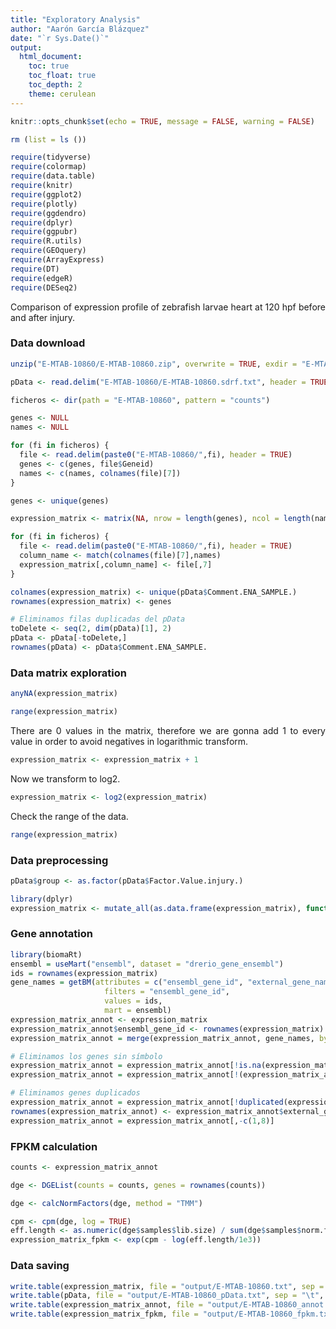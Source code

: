 ```yaml
---
title: "Exploratory Analysis"
author: "Aarón García Blázquez"
date: "`r Sys.Date()`"
output: 
  html_document:
    toc: true
    toc_float: true
    toc_depth: 2
    theme: cerulean
---
```


<style>
body {
text-align: justify}
</style>

```r
knitr::opts_chunk$set(echo = TRUE, message = FALSE, warning = FALSE)
```

```r
rm (list = ls ())

require(tidyverse)
require(colormap)
require(data.table)
require(knitr)
require(ggplot2)
require(plotly)
require(ggdendro)
require(dplyr)
require(ggpubr)
require(R.utils)
require(GEOquery)
require(ArrayExpress)
require(DT)
require(edgeR)
require(DESeq2)
```

Comparison of expression profile of zebrafish larvae heart at 120 hpf before and after injury.

### Data download

```r
unzip("E-MTAB-10860/E-MTAB-10860.zip", overwrite = TRUE, exdir = "E-MTAB-10860")

pData <- read.delim("E-MTAB-10860/E-MTAB-10860.sdrf.txt", header = TRUE)

ficheros <- dir(path = "E-MTAB-10860", pattern = "counts")

genes <- NULL
names <- NULL

for (fi in ficheros) {
  file <- read.delim(paste0("E-MTAB-10860/",fi), header = TRUE)
  genes <- c(genes, file$Geneid)
  names <- c(names, colnames(file)[7])
}

genes <- unique(genes)

expression_matrix <- matrix(NA, nrow = length(genes), ncol = length(names))

for (fi in ficheros) {
  file <- read.delim(paste0("E-MTAB-10860/",fi), header = TRUE)
  column_name <- match(colnames(file)[7],names)
  expression_matrix[,column_name] <- file[,7]
}

colnames(expression_matrix) <- unique(pData$Comment.ENA_SAMPLE.)
rownames(expression_matrix) <- genes

# Eliminamos filas duplicadas del pData
toDelete <- seq(2, dim(pData)[1], 2)
pData <- pData[-toDelete,]
rownames(pData) <- pData$Comment.ENA_SAMPLE.
```

### Data matrix exploration

```r
anyNA(expression_matrix)
```

```r
range(expression_matrix)
```

There are 0 values in the matrix, therefore we are gonna add 1 to every value in order to avoid negatives in logarithmic transform.

```r
expression_matrix <- expression_matrix + 1
```

Now we transform to log2.

```r
expression_matrix <- log2(expression_matrix)
```

Check the range of the data.

```r
range(expression_matrix)
```

### Data preprocessing

```r
pData$group <- as.factor(pData$Factor.Value.injury.)
```

```r
library(dplyr)
expression_matrix <- mutate_all(as.data.frame(expression_matrix), function(x) as.numeric(as.character(x)))
```

### Gene annotation

```r
library(biomaRt)
ensembl = useMart("ensembl", dataset = "drerio_gene_ensembl")
ids = rownames(expression_matrix)
gene_names = getBM(attributes = c("ensembl_gene_id", "external_gene_name"),
                     filters = "ensembl_gene_id",
                     values = ids,
                     mart = ensembl)
expression_matrix_annot <- expression_matrix
expression_matrix_annot$ensembl_gene_id <- rownames(expression_matrix)
expression_matrix_annot = merge(expression_matrix_annot, gene_names, by.y = "ensembl_gene_id", all.x = TRUE)

# Eliminamos los genes sin símbolo
expression_matrix_annot = expression_matrix_annot[!is.na(expression_matrix_annot$external_gene_name),]
expression_matrix_annot = expression_matrix_annot[!(expression_matrix_annot$external_gene_name == ""),]

# Eliminamos genes duplicados
expression_matrix_annot = expression_matrix_annot[!duplicated(expression_matrix_annot$external_gene_name),]
rownames(expression_matrix_annot) <- expression_matrix_annot$external_gene_name
expression_matrix_annot = expression_matrix_annot[,-c(1,8)]
```

### FPKM calculation

```r
counts <- expression_matrix_annot

dge <- DGEList(counts = counts, genes = rownames(counts))

dge <- calcNormFactors(dge, method = "TMM")

cpm <- cpm(dge, log = TRUE)
eff.length <- as.numeric(dge$samples$lib.size) / sum(dge$samples$norm.factors)
expression_matrix_fpkm <- exp(cpm - log(eff.length/1e3))
```

### Data saving

```r
write.table(expression_matrix, file = "output/E-MTAB-10860.txt", sep = "\t", quote = FALSE)
write.table(pData, file = "output/E-MTAB-10860_pData.txt", sep = "\t", quote = FALSE)
write.table(expression_matrix_annot, file = "output/E-MTAB-10860_annot.txt", sep = "\t", quote = FALSE)
write.table(expression_matrix_fpkm, file = "output/E-MTAB-10860_fpkm.txt", sep = "\t", quote = FALSE)
```




